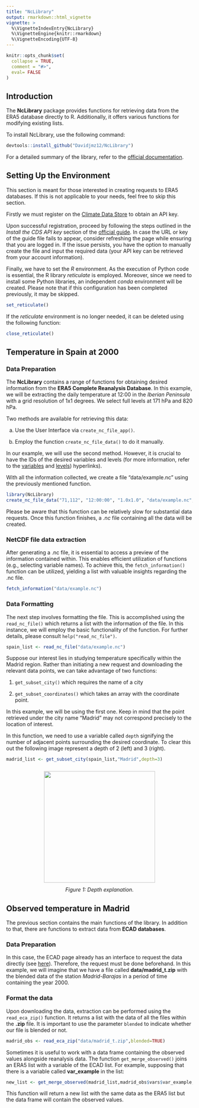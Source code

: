 ```yaml
---
title: "NcLibrary"
output: rmarkdown::html_vignette
vignette: >
  %\VignetteIndexEntry{NcLibrary}
  %\VignetteEngine{knitr::rmarkdown}
  %\VignetteEncoding{UTF-8}
---
```


```r
knitr::opts_chunk$set(
  collapse = TRUE,
  comment = "#>",
  eval= FALSE
)
```


## Introduction

The **NcLibrary** package provides functions for retrieving data from the ERA5 database directly to R. Additionally, it offers various functions for modifying existing lists.

To install NcLibrary, use the following command:

```r
devtools::install_github("Davidjmz12/NcLibrary")
```

For a detailed summary of the library, refer to the [official documentation](https://davidjmz12.github.io/NcLibrary/).

## Setting Up the Environment

This section is meant for those interested in creating requests to ERA5 databases.  If this is not applicable to your needs, feel free to skip this section.

Firstly we must register on the [Climate Data Store](https://cds.climate.copernicus.eu/#!/home) to obtain an API key. 

Upon successful registration, proceed by following the steps outlined in the  *Install the CDS API key* section of the [official guide](https://cds.climate.copernicus.eu/api-how-to). In case the URL or key of the guide file fails to appear, consider refreshing the page while ensuring that you are logged in. If the issue persists, you have the option to manually create the file and input the required data (your API key can be retrieved from your account information).

Finally, we have to set the *R* environment. As the execution of Python code is essential, the R library *reticulate* is employed. Moreover, since we need to install some Python libraries, an independent *conda* environment will be created. Please note that if this configuration has been completed previously, it may be skipped.

```r
set_reticulate()
```

If the *reticulate* environment is no longer needed, it can be deleted using the following function:

```r
close_reticulate()
```

## Temperature in Spain at 2000

### Data Preparation

The **NcLibrary** contains a range of functions for obtaining desired information from the **ERA5 Complete Reanalysis Database**.  In this example, we will be extracting the daily temperature at 12:00 in the *Iberian Peninsula* with a grid resolution of 1x1 degrees. We select full levels at 171 hPa and 820 hPa.

Two methods are available for retrieving this data:

(a) Use the User Interface via `create_nc_file_app()`.

(b) Employ the function `create_nc_file_data()` to do it manually.

In our example, we will use the second method. However, it is crucial to have the IDs of the desired variables and levels (for more information, refer to the [variables](https://apps.ecmwf.int/codes/grib/param-db/) and [levels](https://confluence.ecmwf.int/display/UDOC/L137+model+level+definitions)) hyperlinks).

With all the information collected, we create a file "data/example.nc" using the previously mentioned function.
```r
library(NcLibrary)
create_nc_file_data("71,112", "12:00:00", "1.0x1.0", "data/example.nc", "2000/01/01", "2000/12/31", "40/-15/30/15", "130")
```

Please be aware that this function can be relatively slow for substantial data requests. Once this function finishes,  a *.nc* file containing all the data will be created. 

### NetCDF file data extraction

After generating a .nc file, it is essential to access a preview of the information contained within. This enables efficient utilization of functions (e.g., selecting variable names). To achieve this, the `fetch_information()` function can be utilized, yielding a list with valuable insights regarding the .nc file.

```r
fetch_information("data/example.nc")
```
### Data Formatting

The next step involves formatting the file.   This is accomplished using the `read_nc_file()` which returns a list with the information of the file. In this instance, we will employ the basic functionality of the function. For further details, please consult  `help("read_nc_file")`.

```r
spain_list <- read_nc_file("data/example.nc")
```

Suppose our interest lies in studying temperature specifically within the Madrid region. Rather than initiating a new request and downloading the relevant data points, we can take advantage of two functions:

(1) `get_subset_city()` which requires the name of a city 

(2) `get_subset_coordinates()` which takes an array with the coordinate point.

In this example, we will be using the first one. Keep in mind that the point retrieved under the city name "Madrid" may not correspond precisely to the location of interest.

In this function, we need to use a variable called `depth` signifying the number of adjacent points surrounding the desired coordinate. To clear this out the following image represent a depth of 2 (left) and 3 (right).

```r
madrid_list <- get_subset_city(spain_list,"Madrid",depth=3)
```

<div>
<center>
<img src="data/grid.png" style="padding: 10px"  width="300"/>
<center>
*Figure 1: Depth explanation.*
</div>


## Observed temperature in Madrid

The previous section contains the main functions of the library. In addition to that, there are functions to extract data from **ECAD databases**.

### Data Preparation

In this case, the ECAD page already has an interface to request the data directly (see [here](https://www.ecad.eu/dailydata/customquery.php)). Therefore, the request must be done beforehand. In this example, we will imagine that we have a file called **data/madrid_t.zip** with the blended data of the station *Madrid-Barajas* in a period of time containing the year 2000.

### Format the data

Upon downloading the data, extraction can be performed using the `read_eca_zip()` function. It returns a list with the data of all the files within the **.zip** file. It is important to use the parameter `blended` to indicate whether our file is blended or not. 

```r
madrid_obs <- read_eca_zip("data/madrid_t.zip",blended=TRUE)
```

Sometimes it is useful to work with a data frame containing the observed values alongside reanalysis data. The function `get_merge_observed()` joins an ERA5 list with a variable of the ECAD list. For example, supposing that there is a variable called **var_example** in the list:

```r

new_list <- get_merge_observed(madrid_list,madrid_obs$vars$var_example,name_col="Madrid-Barajas")

```

This function will return a new list with the same data as the ERA5 list but the data frame will contain the observed values.
